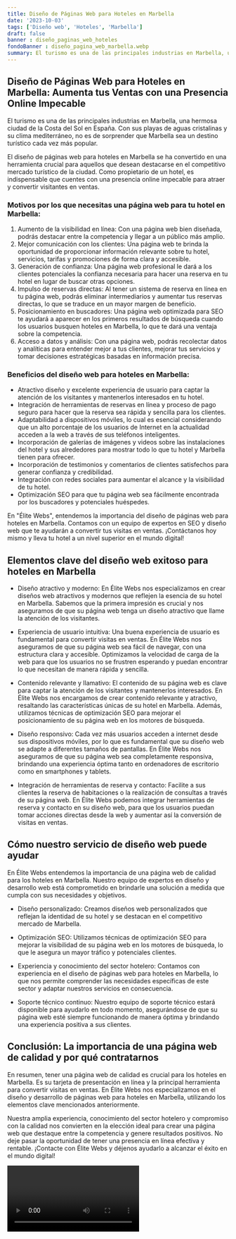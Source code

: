 ```yaml
---
title: Diseño de Páginas Web para Hoteles en Marbella
date: '2023-10-03'
tags: ['Diseño web', 'Hoteles', 'Marbella']
draft: false
banner : diseño_paginas_web_hoteles
fondoBanner : diseño_pagina_web_marbella.webp
summary: El turismo es una de las principales industrias en Marbella, una hermosa ciudad de la Costa del Sol en España. Con sus playas de aguas cristalinas y su clima mediterráneo, no es de sorprender que Marbella sea un destino turístico cada vez más popular. 
---
```


## Diseño de Páginas Web para Hoteles en Marbella: Aumenta tus Ventas con una Presencia Online Impecable

El turismo es una de las principales industrias en Marbella, una hermosa ciudad de la Costa del Sol en España. Con sus playas de aguas cristalinas y su clima mediterráneo, no es de sorprender que Marbella sea un destino turístico cada vez más popular. 

El diseño de páginas web para hoteles en Marbella se ha convertido en una herramienta crucial para aquellos que desean destacarse en el competitivo mercado turístico de la ciudad. Como propietario de un hotel, es indispensable que cuentes con una presencia online impecable para atraer y convertir visitantes en ventas. 

### Motivos por los que necesitas una página web para tu hotel en Marbella:

1. Aumento de la visibilidad en línea: Con una página web bien diseñada, podrás destacar entre la competencia y llegar a un público más amplio. 
2. Mejor comunicación con los clientes: Una página web te brinda la oportunidad de proporcionar información relevante sobre tu hotel, servicios, tarifas y promociones de forma clara y accesible.
3. Generación de confianza: Una página web profesional le dará a los clientes potenciales la confianza necesaria para hacer una reserva en tu hotel en lugar de buscar otras opciones.
4. Impulso de reservas directas: Al tener un sistema de reserva en línea en tu página web, podrás eliminar intermediarios y aumentar tus reservas directas, lo que se traduce en un mayor margen de beneficio.
5. Posicionamiento en buscadores: Una página web optimizada para SEO te ayudará a aparecer en los primeros resultados de búsqueda cuando los usuarios busquen hoteles en Marbella, lo que te dará una ventaja sobre la competencia.
6. Acceso a datos y análisis: Con una página web, podrás recolectar datos y analíticas para entender mejor a tus clientes, mejorar tus servicios y tomar decisiones estratégicas basadas en información precisa.

### Beneficios del diseño web para hoteles en Marbella:

- Atractivo diseño y excelente experiencia de usuario para captar la atención de los visitantes y mantenerlos interesados en tu hotel.
- Integración de herramientas de reservas en línea y proceso de pago seguro para hacer que la reserva sea rápida y sencilla para los clientes.
- Adaptabilidad a dispositivos móviles, lo cual es esencial considerando que un alto porcentaje de los usuarios de Internet en la actualidad acceden a la web a través de sus teléfonos inteligentes.
- Incorporación de galerías de imágenes y videos sobre las instalaciones del hotel y sus alrededores para mostrar todo lo que tu hotel y Marbella tienen para ofrecer.
- Incorporación de testimonios y comentarios de clientes satisfechos para generar confianza y credibilidad.
- Integración con redes sociales para aumentar el alcance y la visibilidad de tu hotel.
- Optimización SEO para que tu página web sea fácilmente encontrada por los buscadores y potenciales huéspedes.

En "Élite Webs", entendemos la importancia del diseño de páginas web para hoteles en Marbella. Contamos con un equipo de expertos en SEO y diseño web que te ayudarán a convertir tus visitas en ventas. ¡Contáctanos hoy mismo y lleva tu hotel a un nivel superior en el mundo digital!

<GifSeo />

<Cta />

## Elementos clave del diseño web exitoso para hoteles en Marbella

- Diseño atractivo y moderno: En Élite Webs nos especializamos en crear diseños web atractivos y modernos que reflejen la esencia de su hotel en Marbella. Sabemos que la primera impresión es crucial y nos aseguramos de que su página web tenga un diseño atractivo que llame la atención de los visitantes.

- Experiencia de usuario intuitiva: Una buena experiencia de usuario es fundamental para convertir visitas en ventas. En Élite Webs nos aseguramos de que su página web sea fácil de navegar, con una estructura clara y accesible. Optimizamos la velocidad de carga de la web para que los usuarios no se frustren esperando y puedan encontrar lo que necesitan de manera rápida y sencilla.

- Contenido relevante y llamativo: El contenido de su página web es clave para captar la atención de los visitantes y mantenerlos interesados. En Élite Webs nos encargamos de crear contenido relevante y atractivo, resaltando las características únicas de su hotel en Marbella. Además, utilizamos técnicas de optimización SEO para mejorar el posicionamiento de su página web en los motores de búsqueda.

- Diseño responsivo: Cada vez más usuarios acceden a internet desde sus dispositivos móviles, por lo que es fundamental que su diseño web se adapte a diferentes tamaños de pantallas. En Élite Webs nos aseguramos de que su página web sea completamente responsiva, brindando una experiencia óptima tanto en ordenadores de escritorio como en smartphones y tablets.

- Integración de herramientas de reserva y contacto: Facilite a sus clientes la reserva de habitaciones o la realización de consultas a través de su página web. En Élite Webs podemos integrar herramientas de reserva y contacto en su diseño web, para que los usuarios puedan tomar acciones directas desde la web y aumentar así la conversión de visitas en ventas.

## Cómo nuestro servicio de diseño web puede ayudar

En Élite Webs entendemos la importancia de una página web de calidad para los hoteles en Marbella. Nuestro equipo de expertos en diseño y desarrollo web está comprometido en brindarle una solución a medida que cumpla con sus necesidades y objetivos. 

- Diseño personalizado: Creamos diseños web personalizados que reflejan la identidad de su hotel y se destacan en el competitivo mercado de Marbella.

- Optimización SEO: Utilizamos técnicas de optimización SEO para mejorar la visibilidad de su página web en los motores de búsqueda, lo que le asegura un mayor tráfico y potenciales clientes.

- Experiencia y conocimiento del sector hotelero: Contamos con experiencia en el diseño de páginas web para hoteles en Marbella, lo que nos permite comprender las necesidades específicas de este sector y adaptar nuestros servicios en consecuencia.

- Soporte técnico continuo: Nuestro equipo de soporte técnico estará disponible para ayudarlo en todo momento, asegurándose de que su página web esté siempre funcionando de manera óptima y brindando una experiencia positiva a sus clientes.

## Conclusión: La importancia de una página web de calidad y por qué contratarnos

En resumen, tener una página web de calidad es crucial para los hoteles en Marbella. Es su tarjeta de presentación en línea y la principal herramienta para convertir visitas en ventas. En Élite Webs nos especializamos en el diseño y desarrollo de páginas web para hoteles en Marbella, utilizando los elementos clave mencionados anteriormente.

Nuestra amplia experiencia, conocimiento del sector hotelero y compromiso con la calidad nos convierten en la elección ideal para crear una página web que destaque entre la competencia y genere resultados positivos. No deje pasar la oportunidad de tener una presencia en línea efectiva y rentable. ¡Contacte con Élite Webs y déjenos ayudarlo a alcanzar el éxito en el mundo digital!

<Video />

<CtaBot job='Hoteles' city='Marbella'/>

<Gmaps query='Marbella+españa+maps' />